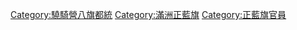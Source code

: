 [[Category:驍騎營八旗都統|Category:驍騎營八旗都統]]
[[Category:滿洲正藍旗|Category:滿洲正藍旗]]
[[Category:正藍旗官員|Category:正藍旗官員]]